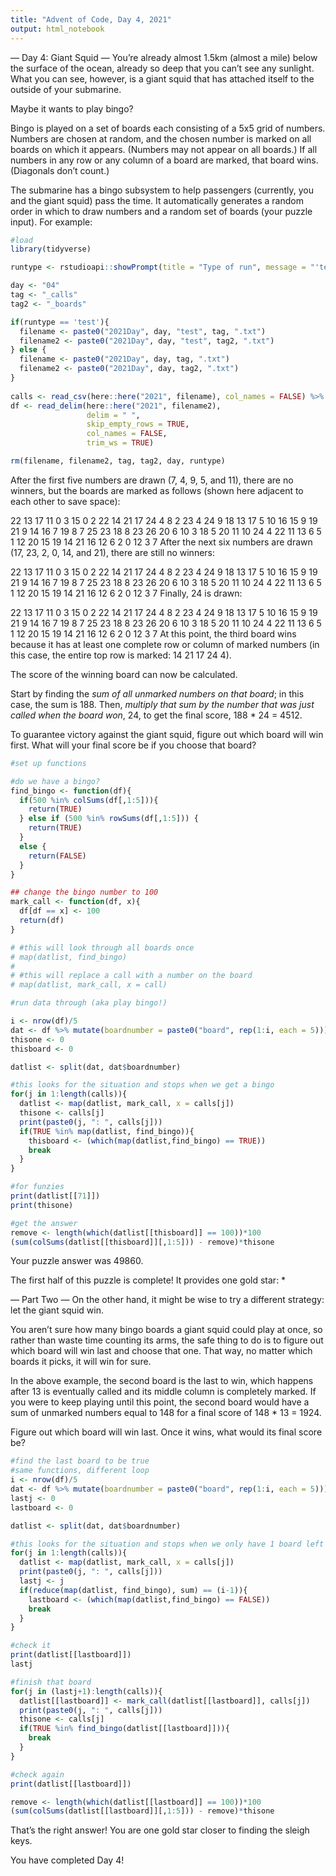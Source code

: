 ```yaml
---
title: "Advent of Code, Day 4, 2021"
output: html_notebook
---
```



--- Day 4: Giant Squid ---
You're already almost 1.5km (almost a mile) below the surface of the ocean, already so deep that you can't see any sunlight. What you can see, however, is a giant squid that has attached itself to the outside of your submarine.

Maybe it wants to play bingo?

Bingo is played on a set of boards each consisting of a 5x5 grid of numbers. Numbers are chosen at random, and the chosen number is marked on all boards on which it appears. (Numbers may not appear on all boards.) If all numbers in any row or any column of a board are marked, that board wins. (Diagonals don't count.)

The submarine has a bingo subsystem to help passengers (currently, you and the giant squid) pass the time. It automatically generates a random order in which to draw numbers and a random set of boards (your puzzle input). For example:

```r
#load
library(tidyverse)

runtype <- rstudioapi::showPrompt(title = "Type of run", message = "'test' or 'real'?")

day <- "04"
tag <- "_calls"
tag2 <- "_boards"

if(runtype == 'test'){
  filename <- paste0("2021Day", day, "test", tag, ".txt")
  filename2 <- paste0("2021Day", day, "test", tag2, ".txt")
} else {
  filename <- paste0("2021Day", day, tag, ".txt")
  filename2 <- paste0("2021Day", day, tag2, ".txt")
}
  
calls <- read_csv(here::here("2021", filename), col_names = FALSE) %>% as.numeric()
df <- read_delim(here::here("2021", filename2),
                 delim = " ",
                 skip_empty_rows = TRUE,
                 col_names = FALSE, 
                 trim_ws = TRUE)

rm(filename, filename2, tag, tag2, day, runtype)
```
After the first five numbers are drawn (7, 4, 9, 5, and 11), there are no winners, but the boards are marked as follows (shown here adjacent to each other to save space):

22 13 17 11  0         3 15  0  2 22        14 21 17 24  4
 8  2 23  4 24         9 18 13 17  5        10 16 15  9 19
21  9 14 16  7        19  8  7 25 23        18  8 23 26 20
 6 10  3 18  5        20 11 10 24  4        22 11 13  6  5
 1 12 20 15 19        14 21 16 12  6         2  0 12  3  7
After the next six numbers are drawn (17, 23, 2, 0, 14, and 21), there are still no winners:

22 13 17 11  0         3 15  0  2 22        14 21 17 24  4
 8  2 23  4 24         9 18 13 17  5        10 16 15  9 19
21  9 14 16  7        19  8  7 25 23        18  8 23 26 20
 6 10  3 18  5        20 11 10 24  4        22 11 13  6  5
 1 12 20 15 19        14 21 16 12  6         2  0 12  3  7
Finally, 24 is drawn:

22 13 17 11  0         3 15  0  2 22        14 21 17 24  4
 8  2 23  4 24         9 18 13 17  5        10 16 15  9 19
21  9 14 16  7        19  8  7 25 23        18  8 23 26 20
 6 10  3 18  5        20 11 10 24  4        22 11 13  6  5
 1 12 20 15 19        14 21 16 12  6         2  0 12  3  7
At this point, the third board wins because it has at least one complete row or column of marked numbers (in this case, the entire top row is marked: 14 21 17 24 4).

The score of the winning board can now be calculated. 

Start by finding the *sum of all unmarked numbers on that board*; in this case, the sum is 188. Then, *multiply that sum by the number that was just called when the board won*, 24, to get the final score, 188 * 24 = 4512.

To guarantee victory against the giant squid, figure out which board will win first. 
What will your final score be if you choose that board?

```r
#set up functions

#do we have a bingo?
find_bingo <- function(df){
  if(500 %in% colSums(df[,1:5])){
    return(TRUE)
  } else if (500 %in% rowSums(df[,1:5])) {
    return(TRUE)
  }
  else {
    return(FALSE)
  }
}

## change the bingo number to 100
mark_call <- function(df, x){
  df[df == x] <- 100
  return(df)
}

# #this will look through all boards once
# map(datlist, find_bingo)
# 
# #this will replace a call with a number on the board
# map(datlist, mark_call, x = call)
```


```r
#run data through (aka play bingo!)

i <- nrow(df)/5
dat <- df %>% mutate(boardnumber = paste0("board", rep(1:i, each = 5)))
thisone <- 0
thisboard <- 0

datlist <- split(dat, dat$boardnumber)

#this looks for the situation and stops when we get a bingo
for(j in 1:length(calls)){
  datlist <- map(datlist, mark_call, x = calls[j])
  thisone <- calls[j]
  print(paste0(j, ": ", calls[j]))
  if(TRUE %in% map(datlist, find_bingo)){
    thisboard <- (which(map(datlist,find_bingo) == TRUE))
    break
  }
}

#for funzies
print(datlist[[71]])
print(thisone)

#get the answer
remove <- length(which(datlist[[thisboard]] == 100))*100
(sum(colSums(datlist[[thisboard]][,1:5])) - remove)*thisone
```
Your puzzle answer was 49860.

The first half of this puzzle is complete! It provides one gold star: *


--- Part Two ---
On the other hand, it might be wise to try a different strategy: let the giant squid win.

You aren't sure how many bingo boards a giant squid could play at once, so rather than waste time counting its arms, the safe thing to do is to figure out which board will win last and choose that one. That way, no matter which boards it picks, it will win for sure.

In the above example, the second board is the last to win, which happens after 13 is eventually called and its middle column is completely marked. If you were to keep playing until this point, the second board would have a sum of unmarked numbers equal to 148 for a final score of 148 * 13 = 1924.

Figure out which board will win last. Once it wins, what would its final score be?
```r
#find the last board to be true
#same functions, different loop
i <- nrow(df)/5
dat <- df %>% mutate(boardnumber = paste0("board", rep(1:i, each = 5)))
lastj <- 0
lastboard <- 0

datlist <- split(dat, dat$boardnumber)

#this looks for the situation and stops when we only have 1 board left
for(j in 1:length(calls)){
  datlist <- map(datlist, mark_call, x = calls[j])
  print(paste0(j, ": ", calls[j]))
  lastj <- j
  if(reduce(map(datlist, find_bingo), sum) == (i-1)){
    lastboard <- (which(map(datlist,find_bingo) == FALSE))
    break
  }
}

#check it
print(datlist[[lastboard]])
lastj

#finish that board
for(j in (lastj+1):length(calls)){
  datlist[[lastboard]] <- mark_call(datlist[[lastboard]], calls[j])
  print(paste0(j, ": ", calls[j]))
  thisone <- calls[j]
  if(TRUE %in% find_bingo(datlist[[lastboard]])){
    break
  }
}

#check again
print(datlist[[lastboard]])

remove <- length(which(datlist[[lastboard]] == 100))*100
(sum(colSums(datlist[[lastboard]][,1:5])) - remove)*thisone


```
That's the right answer! You are one gold star closer to finding the sleigh keys.

You have completed Day 4!
